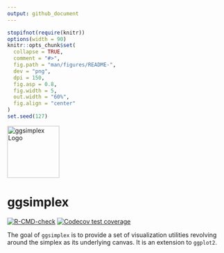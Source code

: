 ```yaml
---
output: github_document
---
```


<!-- README.md is generated from README.Rmd. Please edit that file -->

```r
stopifnot(require(knitr))
options(width = 90)
knitr::opts_chunk$set(
  collapse = TRUE,
  comment = "#>",
  fig.path = "man/figures/README-",
  dev = "png",
  dpi = 150,
  fig.asp = 0.8,
  fig.width = 5,
  out.width = "60%",
  fig.align = "center"
)
set.seed(127)
```

<img src="man/figures/ggsimplex-hexsticker.png" width = 120 alt="ggsimplex Logo"/>

# ggsimplex

<!-- badges: start -->
[![R-CMD-check](https://github.com/marvinschmitt/ggsimplex/workflows/R-CMD-check/badge.svg)](https://github.com/marvinschmitt/ggsimplex/actions)
[![Codecov test coverage](https://codecov.io/gh/marvinschmitt/ggsimplex/branch/main/graph/badge.svg)](https://app.codecov.io/gh/marvinschmitt/ggsimplex?branch=main)
<!-- badges: end -->

The goal of `ggsimplex` is to provide a set of visualization utilities revolving around the simplex as its underlying canvas.
It is an extension to `ggplot2`.
